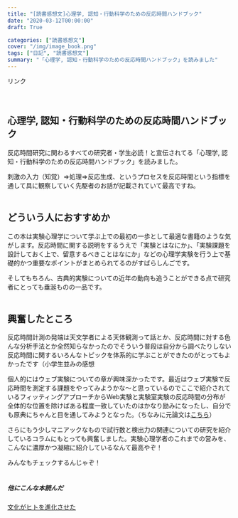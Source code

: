 ```yaml
---
title: "[読書感想文]心理学, 認知・行動科学のための反応時間ハンドブック"
date: "2020-03-12T00:00:00"
draft: True

categories: ["読書感想文"]
cover: "/img/image_book.png"
tags: ["日記", "読書感想文"]
summary: "「心理学, 認知・行動科学のための反応時間ハンドブック」を読みました"
---
```


  
  <!-- START MoshimoAffiliateEasyLink --><script type="text/javascript">(function(b,c,f,g,a,d,e){b.MoshimoAffiliateObject=a;b[a]=b[a]||function(){arguments.currentScript=c.currentScript||c.scripts[c.scripts.length-2];(b[a].q=b[a].q||[]).push(arguments)};c.getElementById(a)||(d=c.createElement(f),d.src=g,d.id=a,e=c.getElementsByTagName("body")[0],e.appendChild(d))})(window,document,"script","//dn.msmstatic.com/site/cardlink/bundle.js","msmaflink");msmaflink({"n":"心理学、認知・行動科学のための反応時間ハンドブック","b":"勁草書房","t":"","d":"https:\/\/m.media-amazon.com","c_p":"","p":["\/images\/I\/51NhuL-epJL.jpg"],"u":{"u":"https:\/\/www.amazon.co.jp\/dp\/4326251360","t":"amazon","r_v":""},"aid":{"amazon":"1842760","rakuten":"1824263","yahoo":"1845435"},"eid":"qKTiL","s":"s"});</script><div id="msmaflink-qKTiL">リンク</div><!-- MoshimoAffiliateEasyLink END -->
  　
  　
  
## 心理学, 認知・行動科学のための反応時間ハンドブック 
  反応時間研究に関わるすべての研究者・学生必読！と宣伝されてる「心理学, 認知・行動科学のための反応時間ハンドブック」を読みました。
  
  刺激の入力（知覚）⇒処理⇒反応生成、というプロセスを反応時間という指標を通して具に観察していく先駆者のお話が記載されていて最高ですね。
  <br>
  <br>
  
## どういう人におすすめか  
  
  この本は実験心理学について学ぶ上での最初の一歩として最適な書籍のような気がします。反応時間に関する説明をするうえで「実験とはなにか」、「実験課題を設計しておく上で、留意するべきことはなにか」などの心理学実験を行う上で基礎的かつ重要なポイントがまとめられてるのがすばらしんごです。
  
  そしてもちろん、古典的実験についての近年の動向も追うことができる点で研究者にとっても垂涎ものの一品です。
  <br>
  <br>
  
## 興奮したところ  
  反応時間計測の発端は天文学者による天体観測って話とか、反応時間に対する色んな分析手法とか全然知らなかったのでそういう普段は自分から調べたりしない反応時間に関するいろんなトピックを体系的に学ぶことができたのがとってもよかったです（小学生並みの感想
  
  個人的にはウェブ実験についての章が興味深かったです。最近はウェブ実験で反応時間を測定する課題をやってみようかな～と思っているのでここで紹介されているフィッティングアプローチからWeb実験と実験室実験の反応時間の分布が全体的な位置を除けばある程度一致していたのはかなり励みになったし、自分でも原典にちゃんと目を通してみようとなった。（ちなみに元論文は[こちら](https://www.ncbi.nlm.nih.gov/pubmed/26170056)）
  
  さらにもう少しマニアックなもので試行数と検出力の関連についての研究を紹介しているコラムにもとっても興奮しました。実験心理学者のこれまでの営みを、こんなに濃厚かつ凝縮に紹介しているなんて最高やぞ！
  
  

  みんなもチェックするんじゃぞ！
<br>
<br>
  
##### 他にこんな本読んだ
  [文化がヒトを進化させた](https://susishushi.github.io/my_blog/post/cul_evo/)